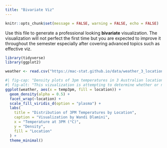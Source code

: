 ```yaml
---
title: "Bivariate Viz"
---
```


```r
knitr::opts_chunk$set(message = FALSE, warning = FALSE, echo = FALSE)
```

Use this file to generate a professional looking **bivariate** visualization.  The visualization will not perfect the first time but you are expected to improve it throughout the semester especially after covering advanced topics such as effective viz.
```r
library(tidyverse)
library(ggplot2)
```

```r
weather <- read.csv("https://mac-stat.github.io/data/weather_3_locations.csv")
```


```r
#| fig-cap: "Density plots of 3pm temperatures in 3 Australian locations."
#| fig-alt: "This vizualization is attempting to determine whether or not we can use temperatures at 3pm to predict temperatures at 9,. This is the link to the original csv file https://mac-stat.github.io/data/weather_3_locations.csv"
ggplot(weather, aes(x = temp3pm, fill = location)) +
  geom_density(alpha = 0.5) + 
  facet_wrap(~location) + 
  scale_fill_viridis_d(option = "plasma") +  
  labs(
    title = "Distribution of 3PM Temperatures by Location",
    caption = "Visualization by Wandi Dlamini",
    x = "Temperature at 3PM (°C)",
    y = "Density",
    fill = "Location"
  ) +
  theme_minimal() 

```

